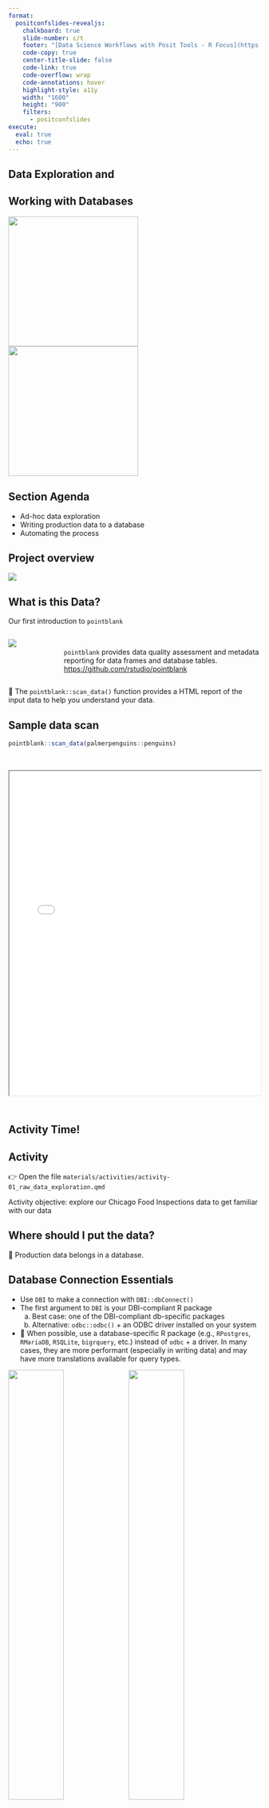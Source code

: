 ```yaml
---
format:
  positconfslides-revealjs: 
    chalkboard: true
    slide-number: c/t
    footer: "[Data Science Workflows with Posit Tools - R Focus](https://katie.quarto.pub/ds-workflows-r/)"
    code-copy: true
    center-title-slide: false
    code-link: true
    code-overflow: wrap
    code-annotations: hover
    highlight-style: a11y
    width: "1600"
    height: "900"
    filters:
      - positconfslides
execute: 
  eval: true
  echo: true
---
```


## Data Exploration and {.toc2-light}
<h2>Working with Databases</h2>
![](https://github.com/rstudio/pointblank/raw/main/man/figures/logo.svg){.absolute top="200" left="50" width="260"} ![](slide_resources/db.png){.absolute top="200" left="310" width="260"}

## Section Agenda {.brackets-light}


-   Ad-hoc data exploration
-   Writing production data to a database 
-   Automating the process 



## Project overview


![](slide_resources/workflow_diagram.jpg){fig-align="center"}




## What is this Data?


Our first introduction to `pointblank`



:::{.fragment}

::: columns
::: {.column width="15%"}
![](https://github.com/rstudio/pointblank/raw/main/man/figures/logo.svg){style="padding-right: 15px;"}
:::

::: {.column width="75%"}
<br>`pointblank` provides data quality assessment and metadata reporting for data frames and database tables. <https://github.com/rstudio/pointblank>
:::
:::

:::

:::{.fragment}
🧰 The `pointblank::scan_data()` function provides a HTML report of the input data to help you understand your data. 
:::

## Sample data scan

```r
pointblank::scan_data(palmerpenguins::penguins)
```
<br>


<iframe src="slide_resources/scan_penguins.html" width=100% height="650"></iframe>
 
## 

:::{.center}
<h2> <br>**Activity Time!**</h2>
:::

:::{.callout-note icon=false}
## Activity
👉 Open the file `materials/activities/activity-01_raw_data_exploration.qmd`

Activity objective: explore our Chicago Food Inspections data to get familiar with our data
:::


 
## Where should I put the data?

:::{.fragment .middle .r-fit-text}
📣 Production data belongs in a database.
:::

## Database Connection Essentials

:::{.smaller .incremental}
- Use `DBI` to make a connection with `DBI::dbConnect()`
- The first argument to `DBI` is your DBI-compliant R package
  a. Best case: one of the DBI-compliant db-specific packages 
  b. Alternative: `odbc::odbc()` + an ODBC driver installed on your system
- 📣 When possible, use a database-specific R package (e.g., `RPostgres`, `RMariaDB`, `RSQLite`, `bigrquery`, etc.) instead of `odbc` + a driver. In many cases, they are more performant (especially in writing data) and may have more translations available for query types.
:::


![](slide_resources/con_sans_odbc.png){.absolute bottom="25" left="30" width="47%" .fragment}
![](slide_resources/con_w_odbc.png){.absolute bottom="25" right="30" width="47%" .fragment}


## Interacting with Databases

:::{.incremental}

- What tables are in a database? `DBI::dbListTables(con)`
- Use `dplyr` to interact with the database table in the same manner you would a local data frame
  ```.r
  df <- dplyr::tbl(con, "my_table")
  df |> filter(...) |> mutate(...) |> group_by(...) |> summarise(...)
  
  ```
- 📣 Do as much work as possible in the database to save time and resources before bringing the table into local memory. 
- Use `dplyr::collect()` to bring the table into memory. Try to use `collect` as late as possible in your queries / transformations

  ```.r
  df |> ... |> collect()
  
  ```

:::

## More on databases {.content-light}

:::{.callout-tip icon=false}
## {{< bi sign-turn-right-fill color=orange >}} Best practices in working with databases

<https://solutions.posit.co/connections/db/> 


Specific resources:

::::{columns}

:::{.column width=40%}
- [Connect to a database](https://solutions.posit.co/connections/db/getting-started/connect-to-database/)
- [Query a database table](https://solutions.posit.co/connections/db/getting-started/database-queries/)
:::

:::{.column width=60%}

- [Securing credentials](https://solutions.posit.co/connections/db/best-practices/managing-credentials/)
- [Making scripts portable](https://solutions.posit.co/connections/db/best-practices/portable-code/)
:::
::::

:::


## How do I automate this process?

:::{.fragment}
🧰 Deploy and schedule your notebook on Posit Connect

![](slide_resources/scheduling.png){height="700" fig-align="center"}

:::



## 

:::{.center}
<h2> <br>**Activity Time!**</h2>
:::

:::{.callout-note icon=false}



## Activity
👉 Open the file `materials/activities/activity-02_publish_and_schedule_data_pull.Rmd`

Activity objective: Write production data to database, then deploy and schedule this work on Posit Connect so it runs automatically. 

:::

##  {.brackets-dark}

::: section-title-dark


:::



